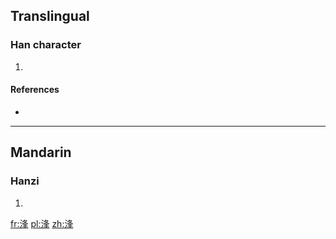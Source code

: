 ==Translingual==

===Han character===
{{Han char|rn=85|rad=水|as=07|sn=10|four=|canj=水竹水十 (EHEJ)}}

# {{defn|Han|sort=水07}}

====References====
* {{Han ref|kx=0625.050|dkj=17492|dj=1023.040|hdz=31631.040|uh=6D72|ud=28018}}

----

==Mandarin==

===Hanzi===
{{cmn-hanzi|pin=[[féng]] ([[feng2]])|wg=feng<sup>2</sup>}}

# {{defn|lang=cmn|sort=水07}}

[[fr:浲]]
[[pl:浲]]
[[zh:浲]]